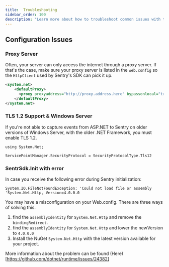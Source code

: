```yaml
---
title:  Troubleshooting
sidebar_order: 100
description: "Learn more about how to troubleshoot common issues with the ASP.NET SDK."
---
```


## Configuration Issues

### Proxy Server

Often, your server can only access the internet through a proxy server.
If that's the case, make sure your proxy server is listed in the `web.config` so the `HttpClient`
used by Sentry's SDK can pick it up.

```xml
<system.net>
    <defaultProxy>
      <proxy proxyaddress="http://proxy.address.here" bypassonlocal="true" />
    </defaultProxy>
</system.net>
```

### TLS 1.2 Support & Windows Server

If you're not able to capture events from ASP.NET to Sentry
on older versions of Windows Server, with the older .NET Framework, you must enable TLS 1.2.

```
using System.Net;

ServicePointManager.SecurityProtocol = SecurityProtocolType.Tls12
```

### SentrSdk.Init with error

In case you receive the following error during Sentry initialization:

`System.IO.FileNotFoundException: 'Could not load file or assembly 'System.Net.Http, Version=4.0.0.0`

You may have a misconfiguration on your Web.config.
There are three ways of solving this.

1) find the `assemblyIdentity` for `System.Net.Http` and remove the `bindingRedirect`.
2) find the `assemblyIdentity` for `System.Net.Http` and lower the newVersion to `4.0.0.0`
3) Install the NuGet `System.Net.Http` with the latest version available for your project.

More information about the problem can be found (Here)[https://github.com/dotnet/runtime/issues/24382]

<PlatformContent includePath="troubleshooting" />
